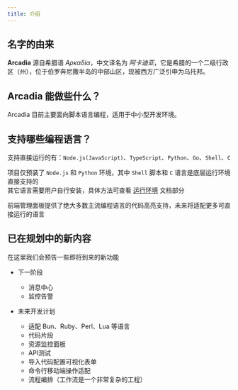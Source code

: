 ```yaml
---
title: 介绍
---
```


## 名字的由来

__Arcadia__ <Pronounce/> 源自希腊语 _Αρκαδία_，中文译名为 _阿卡迪亚_，它是希腊的一个二级行政区（州），位于伯罗奔尼撒半岛的中部山区，现被西方广泛引申为乌托邦。

## Arcadia 能做些什么？

Arcadia 目前主要面向脚本语言编程，适用于中小型开发环境。

## 支持哪些编程语言？

支持直接运行的有：`Node.js(JavaScript)`、`TypeScript`、`Python`、`Go`、`Shell`、`C`

项目仅预装了 `Node.js` 和 `Python` 环境，其中 `Shell` 脚本和 `C` 语言是底层运行环境直接支持的  
其它语言需要用户自行安装，具体方法可查看 [运行环境](/docs/start/environment) 文档部分

前端管理面板提供了绝大多数主流编程语言的代码高亮支持，未来将适配更多可直接运行的语言

## 已在规划中的新内容

在这里我们会预告一些即将到来的新功能

- 下一阶段
    - 消息中心
    - 监控告警

- 未来开发计划
    - 适配 Bun、Ruby、Perl、Lua 等语言
    - 代码片段
    - 资源监控面板
    - API测试
    - 导入代码配置可视化表单
    - 命令行移动端操作适配
    - 流程编排（工作流是一个非常复杂的工程）
